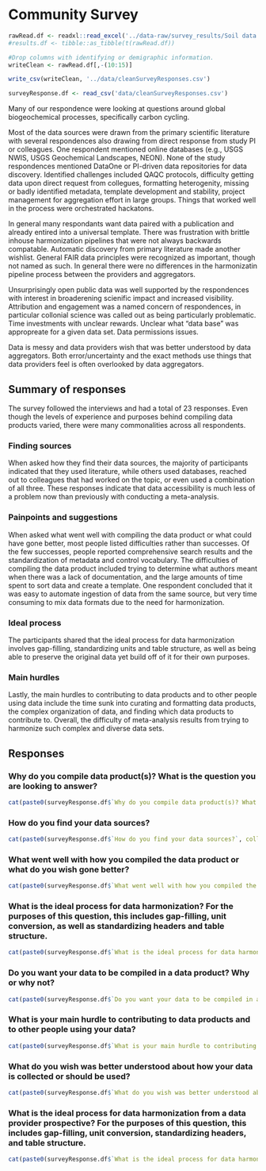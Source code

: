 
# Community Survey

```r

rawRead.df <- readxl::read_excel('../data-raw/survey_results/Soil data compilation survey (Responses).xlsx', sheet=1)
#results.df <- tibble::as_tibble(t(rawRead.df))

#Drop columns with identifying or demigraphic information.
writeClean <- rawRead.df[,-(10:15)]

write_csv(writeClean, '../data/cleanSurveyResponses.csv')
```

```r
surveyResponse.df <- read_csv('data/cleanSurveyResponses.csv')
```

Many of our respondence were looking at questions around global biogeochemical processes, specifically carbon cycling.

Most of the data sources were drawn from the primary scientific literature with several respondences also drawing from direct response from study PI or colleagues. 
One respondent mentioned online databases  (e.g., USGS NWIS, USGS Geochemical Landscapes, NEON). 
None of the study respondences mentioned DataOne or PI-driven data repositories for data discovery.
Identified challenges included QAQC protocols, difficulty getting data upon direct request from collegues, formatting heterogenity, missing or badly identified metadata, template development and stability, project management for aggregation effort in large groups.
Things that worked well in the process were orchestrated hackatons.

In general many respondants want data paired with a publication and already entired into a universal template. 
There was frustration with brittle inhouse harmonization pipelines that were not always backwards compatable. 
Automatic discovery from primary literature made another wishlist.
General FAIR data principles were recognized as important, though not named as such.
In general there were no differences in the harmonizatin pipeline process between the providers and aggregators.

Unsurprisingly open public data was well supported by the respondences with interest in broaderening scienific impact and increased visibility.
Attribution and engagement was a named concern of respondences, in particular collonial science was called out as being particularly problematic.
Time investments with unclear rewards.
Unclear what "data base" was appropreate for a given data set.
Data permissions issues.

Data is messy and data providers wish that was better understood by data aggregators.
Both error/uncertainty and the exact methods use things that data providers feel is often overlooked by data aggregators.

## Summary of responses

The survey followed the interviews and had a total of 23 responses.
Even though the levels of experience and purposes behind compiling data products varied, there were many commonalities across all respondents. 

### Finding sources

When asked how they find their data sources, the majority of participants indicated that they used literature, while others used databases, reached out to colleagues that had worked on the topic, or even used a combination of all three.
These responses indicate that data accessibility is much less of a problem now than previously with conducting a meta-analysis.

### Painpoints and suggestions

When asked what went well with compiling the data product or what could have gone better, most people listed difficulties rather than successes.
Of the few successes, people reported comprehensive search results and the standardization of metadata and control vocabulary.
The difficulties of compiling the data product included trying to determine what authors meant when there was a lack of documentation, and the large amounts of time spent to sort data and create a template.
One respondent concluded that it was easy to automate ingestion of data from the same source, but very time consuming to mix data formats due to the need for harmonization. 

### Ideal process

The participants shared that the ideal process for data harmonization involves gap-filling, standardizing units and table structure, as well as being able to preserve the original data yet build off of it for their own purposes. 

### Main hurdles

Lastly, the main hurdles to contributing to data products and to other people using data include the time sunk into curating and formatting data products, the complex organization of data, and finding which data products to contribute to.
Overall, the difficulty of meta-analysis results from trying to harmonize such complex and diverse data sets.

## Responses

### Why do you compile data product(s)? What is the question you are looking to answer?

```r
cat(paste0(surveyResponse.df$`Why do you compile data product(s)? What is the question you are looking to answer?`, collapse='\n'))
```

### How do you find your data sources?

```r
cat(paste0(surveyResponse.df$`How do you find your data sources?`, collapse='\n'))
```

### What went well with how you compiled the data product or what do you wish gone better?

```r
cat(paste0(surveyResponse.df$`What went well with how you compiled the data product or what do you wish gone better?`, collapse='\n'))
```

### What is the ideal process for data harmonization? For the purposes of this question, this includes gap-filling, unit conversion, as well as standardizing headers and table structure.

```r
cat(paste0(surveyResponse.df$`What is the ideal process for data harmonization? For the purposes of this question, this includes gap-filling, unit conversion, as well as standardizing headers and table structure.`, collapse='\n'))
```

### Do you want your data to be compiled in a data product? Why or why not?

```r
cat(paste0(surveyResponse.df$`Do you want your data to be compiled in a data product? Why or why not?`, collapse='\n'))
```

### What is your main hurdle to contributing to data products and to other people using your data?

```r
cat(paste0(surveyResponse.df$`What is your main hurdle to contributing to data products and to other people using your data?`, collapse='\n'))
```

### What do you wish was better understood about how your data is collected or should be used?

```r
cat(paste0(surveyResponse.df$`What do you wish was better understood about how your data is collected or should be used?`, collapse='\n'))
```

### What is the ideal process for data harmonization from a data provider prospective? For the purposes of this question, this includes gap-filling, unit conversion, standardizing headers, and table structure.

```r
cat(paste0(surveyResponse.df$`What is the ideal process for data harmonization from a data provider prospective? For the purposes of this question, this includes gap-filling, unit conversion, standardizing headers, and table structure.`, collapse='\n'))
```
